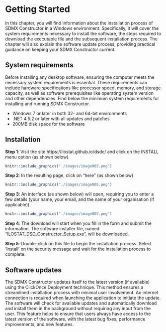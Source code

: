 # Getting Started {#getting-started}

In this chapter, you will find information about the installation process of SDMX Constructor in a Windows environment. Specifically, it will cover the system requirements necessary to install the software, the steps required to download the executable file and the subsequent installation process. The chapter will also explain the software update process, providing practical guidance on keeping your SDMX Constructor current.

## System requirements

Before installing any desktop software, ensuring the computer meets the necessary system requirements is essential. These requirements can include hardware specifications like processor speed, memory, and storage capacity, as well as software prerequisites like operating system version and other dependencies. Find below the minimum system requirements for installing and running SDMX Constructor.

- 	Windows 7 or later in both 32- and 64-bit environments
- 	.NET 4.5.2 or later with all updates and patches
- 	200MB disk space for the software

## Installation

**Step 1**: Visit the site https://ilostat.github.io/dsdc/ and click on the INSTALL menu option (as shown below).

```r
knitr::include_graphics("./images/image003.png")
```

**Step 2**: In the resulting page, click on “here” (as shown below) 

```r
knitr::include_graphics("./images/image005.png")
```

**Step 3**: An interface (as shown below) will open, requiring you to enter a few details (your name, your email, and the name of your organisation (if applicable)). 

```r
knitr::include_graphics("./images/image007.png")
```

**Step 4**: The download will start when you fill in the form and submit the information. The software installer file, named “ILOSTAT_DSD_Constructor_Setup.exe”, will be downloaded. 

**Step 5**: Double-click on this file to begin the installation process. Select ‘Install’ on the security message and wait for the installation process to complete.


## Software updates

The SDMX Constructor updates itself to the latest version (if available) using the ClickOnce Deployment technique. This method ensures a streamlined installation process with minimal user involvement. An internet connection is required when launching the application to initiate the update. The software will check for available updates and automatically download and install them in the background without requiring any input from the user. This feature helps to ensure that users always have access to the latest version of the software, with the latest bug fixes, performance improvements, and new features.

